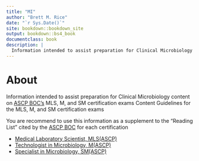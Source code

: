 ```yaml
--- 
title: "MI"
author: "Brett M. Rice"
date: "`r Sys.Date()`"
site: bookdown::bookdown_site
output: bookdown::bs4_book
documentclass: book
description: |
  Information intended to assist preparation for Clinical Microbiology content on ASCP BOC's MLS, M, and SM certification exams
---
```


# About {-}

Information intended to assist preparation for Clinical Microbiology content on <a href="https://www.ascp.org/content/board-of-certification/get-credentialed" target="_blank">ASCP BOC's</a> MLS, M, and SM certification exams Content Guidelines for the MLS, M, and SM certification exams

You are recommend to use this information as a supplement to the "Reading List" cited  by the <a href="https://www.ascp.org/content/board-of-certification/get-credentialed" target="_blank">ASCP BOC</a> for each certification

* <a href="https://www.ascp.org/content/board-of-certification/get-credentialed#us-certifications" target="_blank">Medical Laboratory Scientist, MLS(ASCP)</a>
* <a href="https://www.ascp.org/content/board-of-certification/get-credentialed#us-certifications" target="_blank">Technologist in Microbiology, M(ASCP)</a>
* <a href="https://www.ascp.org/content/board-of-certification/get-credentialed#us-certifications" target="_blank">Specialist in Microbiology, SM(ASCP)</a>
